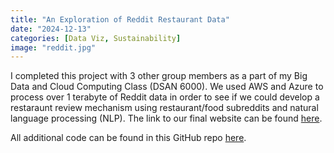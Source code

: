 ```yaml
---
title: "An Exploration of Reddit Restaurant Data"
date: "2024-12-13"
categories: [Data Viz, Sustainability]
image: "reddit.jpg"
---
```

I completed this project with 3 other group members as a part of my Big Data and Cloud Computing Class (DSAN 6000). We used AWS and Azure to process over 1 terabyte of Reddit data in order to see if we could develop a restaraunt review mechanism using restaurant/food subreddits and natural language processing (NLP). The link to our final website can be found [here](https://gu-dsan6000.github.io/fall-2024-project-team-02-1/). 

All additional code can be found in this GitHub repo [here](https://github.com/gu-dsan6000/fall-2024-project-team-02-1.git).